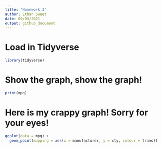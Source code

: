```yaml
---
title: "Homework 3"
author: Ethan Sweet
date: 09/03/2021
output: github_document
---
```


# Load in Tidyverse
  
```r

library(tidyverse)
```

# Show the graph, show the graph!
```r
print(mpg)
```
# Here is my crappy graph! Sorry for your eyes!
```r
ggplot(data = mpg) +
  geom_point(mapping = aes(x = manufacturer, y = cty, colour = trans))
```

